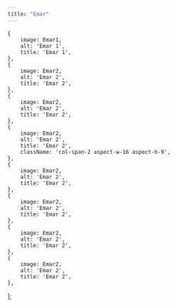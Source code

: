 ```yaml
---
title: "Emar"
---
```





    {
        image: Emar1,
        alt: 'Emar 1',
        title: 'Emar 1',
    },
    {
        image: Emar2,
        alt: 'Emar 2',
        title: 'Emar 2',
    },
    {
        image: Emar2,
        alt: 'Emar 2',
        title: 'Emar 2',
    },
    {
        image: Emar2,
        alt: 'Emar 2',
        title: 'Emar 2',
        className: 'col-span-2 aspect-w-16 aspect-h-9',
    },
    {
        image: Emar2,
        alt: 'Emar 2',
        title: 'Emar 2',
    },
    {
        image: Emar2,
        alt: 'Emar 2',
        title: 'Emar 2',
    },
    {
        image: Emar2,
        alt: 'Emar 2',
        title: 'Emar 2',
    },
    {
        image: Emar2,
        alt: 'Emar 2',
        title: 'Emar 2',
    },


];


<ImageGallery images={data} />